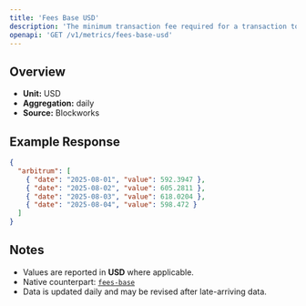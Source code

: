 ```yaml
---
title: 'Fees Base USD'
description: 'The minimum transaction fee required for a transaction to be included in a block'
openapi: 'GET /v1/metrics/fees-base-usd'
---
```


## Overview

- **Unit:** USD
- **Aggregation:** daily
- **Source:** Blockworks



## Example Response

```json
{
  "arbitrum": [
    { "date": "2025-08-01", "value": 592.3947 },
    { "date": "2025-08-02", "value": 605.2811 },
    { "date": "2025-08-03", "value": 618.0204 },
    { "date": "2025-08-04", "value": 598.472 }
  ]
}
```

## Notes
- Values are reported in **USD** where applicable.
- Native counterpart: [`fees-base`](/api-reference/metrics/arbitrum/fees-base)
- Data is updated daily and may be revised after late-arriving data.
